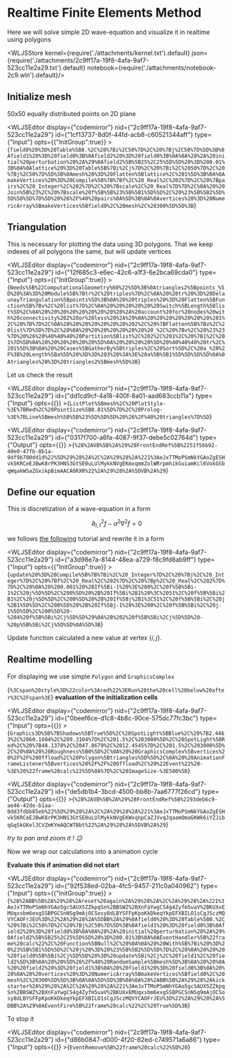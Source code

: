 # Realtime Finite Elements Method
Here we will solve simple 2D wave-equation and visualize it in realtime using polygons




<WLJSStore kernel={require('./attachments/kernel.txt').default} json={require('./attachments/2c9ff17a-19f8-4afa-9af7-523cc11e2a29.txt').default} notebook={require('./attachments/notebook-2c9.wln').default}/>




## Initialize mesh
50x50 equally distributed points on 2D plane

<WLJSEditor display={"codemirror"} nid={"2c9ff17a-19f8-4afa-9af7-523cc11e2a29"} id={"1cf13737-8d0f-44fd-acb8-c60521344aff"} type={"Input"} opts={{"InitGroup":true}} >{`field0%20%3D%20Table%5B0.%2C%20%7Bi%2C50%7D%2C%20%7Bj%2C50%7D%5D%3B%0Afield1%20%3D%20field0%3B%0Afield2%20%3D%20field0%3B%0A%0A%28%2A%20initial%20perturbation%20%2A%29%0Afield2%5B%5B25%2C25%5D%5D%20%3D%200.01%3B%0A%0Alattice%20%3D%20Table%5B%7Bi%2Cj%7D%2C%20%7Bi%2C%2050%7D%2C%20%7Bj%2C50%7D%5D%3B%0Amesh%20%3D%20Flatten%5Blattice%2C%201%5D%3B%0A%0AmakeVertices%20%3D%20Compile%5B%7B%7Bf%2C%20_Real%2C%202%7D%2C%20%7Bpairs%2C%20_Integer%2C%202%7D%2C%20%7Bscale%2C%20_Real%7D%7D%2C%0A%20%20Join%5B%23%2C%20%7Bscale%20f%5B%5B%23%5B%5B1%5D%5D%2C%20%23%5B%5B2%5D%5D%5D%5D%7D%5D%20%26%2F%40%20pairs%0A%5D%3B%0A%0Avertices%20%3D%20NumericArray%5BmakeVertices%5Bfield0%2C%20mesh%2C%20300%5D%5D%3B`}</WLJSEditor>

## Triangulation
This is necessary for plotting the data using 3D polygons. That we keep indexes of all polygons the same, but will update vertices

<WLJSEditor display={"codemirror"} nid={"2c9ff17a-19f8-4afa-9af7-523cc11e2a29"} id={"12f685c3-e6ec-42c6-a1f3-6e2bca69cda0"} type={"Input"} opts={{"InitGroup":true}} >{`Needs%5B%22ComputationalGeometry%60%22%5D%3B%0Atriangles2%5Bpoints_%5D%20%3A%3D%20Module%5B%7Btr%2C%20triples%7D%2C%0A%20%20tr%20%3D%20DelaunayTriangulation%5Bpoints%5D%3B%0A%20%20triples%20%3D%20Flatten%5BFunction%5B%7Bv%2C%20list%7D%2C%0A%20%20%20%20%20%20Switch%5BLength%5Blist%5D%2C%0A%20%20%20%20%20%20%20%20%28%2A%20account%20for%20nodes%20with%20connectivity%202%20or%20less%20%2A%29%0A%20%20%20%20%20%20%20%201%2C%20%7B%7D%2C%0A%20%20%20%20%20%20%20%202%2C%20%7BFlatten%5B%7Bv%2C%20list%7D%5D%7D%2C%20%0A%20%20%20%20%20%20%20%20_%2C%20%7Bv%2C%20%23%23%7D%20%26%20%40%40%40%20Partition%5Blist%2C%202%2C%201%2C%20%7B1%2C%201%7D%5D%0A%20%20%20%20%20%20%5D%0A%20%20%20%20%5D%20%40%40%40%20tr%2C%201%5D%3B%0A%20%20Cases%5BGatherBy%5Btriples%2C%20Sort%5D%2C%20a_%20%2F%3B%20Length%5Ba%5D%20%3D%3D%203%20%3A%3E%20a%5B%5B1%5D%5D%5D%5D%0A%0Atriangles%20%3D%20triangles2%5Bmesh%5D%3B`}</WLJSEditor>

Let us check the result

<WLJSEditor display={"codemirror"} nid={"2c9ff17a-19f8-4afa-9af7-523cc11e2a29"} id={"dd1cd9cf-4a18-400f-8a01-aad683ccb11a"} type={"Input"} opts={{}} >{`ListPlot%5Bmesh%2C%20PlotStyle-%3E%7BRed%2C%20PointSize%5B0.01%5D%7D%2C%20Prolog-%3E%7BLine%5Bmesh%5B%5B%23%5D%5D%5D%20%26%2F%40%20triangles%7D%5D`}</WLJSEditor>

<WLJSEditor display={"codemirror"} nid={"2c9ff17a-19f8-4afa-9af7-523cc11e2a29"} id={"0317f700-a6fa-4087-9f37-debe5c02764d"} type={"Output"} opts={{}} >{`%28%2AVB%5B%2A%29%28FrontEndRef%5B%2251f56b92-40e0-47fb-8b1a-9df9b700dd1d%22%5D%29%28%2A%2C%2A%29%28%2A%221%3AeJxTTMoPSmNkYGAoZgESHvk5KRCeEJBwK8rPK3HNS3GtSE0uLUlMykkNVgEKmxqmmZolWRrpmhikGuiamKcl6VokGSbqWqakWSaZGxikpBimAACAORXR%22%2A%29%28%2A%5DVB%2A%29`}</WLJSEditor>

## Define our equation
This is discretization of a wave-equation in a form

$$
\partial^2_{t,t} f - \alpha^2 \nabla^2 f = 0
$$

we follows [the following](https://beltoforion.de/en/recreational_mathematics/2d-wave-equation.php) tutorial and rewrite it in a form


<WLJSEditor display={"codemirror"} nid={"2c9ff17a-19f8-4afa-9af7-523cc11e2a29"} id={"a3d98e7a-8144-48ea-a729-f8c9fd8ab9ff"} type={"Input"} opts={{"InitGroup":true}} >{`update%20%3D%20Compile%5B%7B%7Bi%2C%20_Integer%7D%2C%20%7Bj%2C%20_Integer%7D%2C%20%7Bf%2C%20_Real%2C%202%7D%2C%20%7Bp%2C%20_Real%2C%202%7D%7D%2C%20%0A%20%200.001%20%28If%5Bi-1%20%3E%200%2C%20f%5B%5Bi-1%2C%20j%5D%5D%2C%200%5D%20%2B%20If%5Bi%2B1%20%3C%2051%2C%20f%5B%5Bi%2B1%2C%20j%5D%5D%2C%200%5D%20%2B%20If%5Bj%2B1%3C51%2C%20f%5B%5Bi%2C%20j%2B1%5D%5D%2C%200%5D%20%2B%20If%5Bj-1%20%3E%200%2C%20f%5B%5Bi%2C%20j-1%5D%5D%2C%200%5D%20-%204%20f%5B%5Bi%2Cj%5D%5D%29%0A%2B%202%20f%5B%5Bi%2Cj%5D%5D%20-%20p%5B%5Bi%2Cj%5D%5D%0A%5D%3B`}</WLJSEditor>

Update function calculated a new value at vertex $\{i,j\}$. 

## Realtime modelling
For displaying we use simple `Polygon` and `GraphicsComplex`

<WLJSHTML>{`%3Cspan%20style%3D%22color%3Ared%22%3ERun%20the%20cell%20below%20after%3C%2Fspan%3E`}</WLJSHTML> __evaluation of the initialization cells__

<WLJSEditor display={"codemirror"} nid={"2c9ff17a-19f8-4afa-9af7-523cc11e2a29"} id={"0beef6ce-d1c8-4b8c-90ce-575dc77fc3bc"} type={"Input"} opts={{}} >{`Graphics3D%5B%7BShadows%5BTrue%5D%2C%20SpotLight%5BBlue%2C%20%7B2.4463%2C%2060.1604%2C%209.3104%7D%2C%201.5%2C%203000%5D%2C%20SpotLight%5BRed%2C%20%7B48.1378%2C%2047.8679%2C%2012.4545%7D%2C%201.5%2C%203000%5D%2C%20%0A%20%20Roughness%5B0%5D%2C%0A%20%20GraphicsComplex%5Bvertices%20%2F%2F%20Offload%2C%20Polygon%5Btriangles%5D%5D%2C%0A%20%20AnimationFrameListener%5Bvertices%20%2F%2F%20Offload%2C%20%22Event%22%20-%3E%20%22frame%20calc%22%5D%0A%7D%2C%20ImageSize-%3E500%5D`}</WLJSEditor>

<WLJSEditor display={"codemirror"} nid={"2c9ff17a-19f8-4afa-9af7-523cc11e2a29"} id={"de5db1b4-3bcd-4500-bb8b-7aa6777f26cd"} type={"Output"} opts={{}} >{`%28%2AVB%5B%2A%29%28FrontEndRef%5B%2293deb6c9-ae46-42de-b1aa-0dd3fdbb85eb%22%5D%29%28%2A%2C%2A%29%28%2A%221%3AeJxTTMoPSmNkYGAoZgESHvk5KRCeEJBwK8rPK3HNS3GtSE0uLUlMykkNVgEKWxqnpCaZJVvqJqaamOmaGKWk6iYZJibqGqSkGKelJCVZmKYmAQCW7Bbt%22%2A%29%28%2A%5DVB%2A%29`}</WLJSEditor>

*try to pan and zoom it ! 😉*

Now we wrap our calculations into a animation cycle

__Evaluate this if animation did not start__

<WLJSEditor display={"codemirror"} nid={"2c9ff17a-19f8-4afa-9af7-523cc11e2a29"} id={"92f538ed-02ba-4fc5-9457-211c0a040962"} type={"Input"} opts={{"InitGroup":true}} >{`%28%2ABB%5B%2A%29%28%2Areset%20again%2A%29%28%2A%2C%2A%29%28%2A%221%3AeJxTTMoPSmNhYGAo5gcSAUX5ZZkpqSn%2BBSWZ%2BXnFaYwgCS4g4Zyfm5uaV%2BKUXxEMUqxsbm6exgSSBPGCSnNSg9mAjOCSosy8dLBYSFFpKpoKkDkeqYkpEFXBILO1sCgJSczMQVYCAOFrJEU%3D%22%2A%29%28%2A%5DBB%2A%29%0Afield0%20%3D%20Table%5B0.%2C%20%7Bi%2C50%7D%2C%20%7Bj%2C50%7D%5D%3B%0Afield1%20%3D%20field0%3B%0Afield2%20%3D%20field0%3B%0A%0A%28%2A%20initial%20perturbation%20%2A%29%0Afield2%5B%5B25%2C25%5D%5D%20%3D%200.01%3B%0A%0AEventHandler%5B%22frame%20calc%22%2C%20Function%5BNull%2C%20%0A%0A%20%20With%5B%7Bi%20%3D%20%23%5B%5B1%5D%5D%2C%20j%20%3D%20%23%5B%5B2%5D%5D%7D%2C%20%0A%20%20%20%20field0%5B%5Bi%2Cj%5D%5D%20%3D%20update%5Bi%2Cj%2C%20field1%2C%20field2%5D%3B%0A%20%20%5D%26%2F%40%20RandomSample%5Bmesh%5D%3B%0A%20%20%0A%20%20field2%20%3D%20field1%3B%0A%20%20field1%20%3D%20field0%3B%0A%20%20%0A%20%20vertices%20%3D%20NumericArray%5BmakeVertices%5Bfield0%2C%20mesh%2C%20300%5D%5D%3B%0A%0A%5D%5D%3B%0A%0A%28%2ABB%5B%2A%29%28%2Akickstarter%2A%29%28%2A%2C%2A%29%28%2A%221%3AeJxTTMoPSmNhYGAo5gcSAUX5ZZkpqSn%2BBSWZ%2BXnFaYwgCS4g4Zyfm5uaV%2BKUXxEMUqxsbm6exgSSBPGCSnNSg9mAjOCSosy8dLBYSFFpKpoKkDkeqYkpEFXBILO1sCgJSczMQVYCAOFrJEU%3D%22%2A%29%28%2A%5DBB%2A%29%0AEventFire%5B%22frame%20calc%22%2C%20True%5D%3B`}</WLJSEditor>

To stop it

<WLJSEditor display={"codemirror"} nid={"2c9ff17a-19f8-4afa-9af7-523cc11e2a29"} id={"d86b0847-d000-4f20-82ed-c749571a6a86"} type={"Input"} opts={{}} >{`EventRemove%5B%22frame%20calc%22%5D%20`}</WLJSEditor>